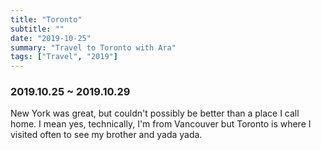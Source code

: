 ```yaml
---
title: "Toronto"
subtitle: ""
date: "2019-10-25"
summary: "Travel to Toronto with Ara"
tags: ["Travel", "2019"]
---
```


### 2019.10.25 ~ 2019.10.29

New York was great, but couldn't possibly be better than a place I call home.
I mean yes, technically, I'm from Vancouver but Toronto is where I visited often to see my brother and yada yada.

<div className="mx-auto max-w-lg">
  <DynamicImage
    url="https://storage.googleapis.com/jaeungkim/blog/personal/2019-oct-toronto/1.jpg"
    alt="toronto-1"
  />
  <DynamicImage
    url="https://storage.googleapis.com/jaeungkim/blog/personal/2019-oct-toronto/2.jpg"
    alt="toronto-2"
  />
  <DynamicImage
    url="https://storage.googleapis.com/jaeungkim/blog/personal/2019-oct-toronto/3.jpg"
    alt="toronto-3"
  />
  <DynamicImage
    url="https://storage.googleapis.com/jaeungkim/blog/personal/2019-oct-toronto/4.jpg"
    alt="toronto-4"
  />
  <DynamicImage
    url="https://storage.googleapis.com/jaeungkim/blog/personal/2019-oct-toronto/5.jpg"
    alt="toronto-5"
  />
  <DynamicImage
    url="https://storage.googleapis.com/jaeungkim/blog/personal/2019-oct-toronto/6.jpg"
    alt="toronto-6"
  />
  <DynamicImage
    url="https://storage.googleapis.com/jaeungkim/blog/personal/2019-oct-toronto/7.jpeg"
    alt="toronto-7"
  />
  <DynamicImage
    url="https://storage.googleapis.com/jaeungkim/blog/personal/2019-oct-toronto/8.jpg"
    alt="toronto-8"
  />
  <DynamicImage
    url="https://storage.googleapis.com/jaeungkim/blog/personal/2019-oct-toronto/9.jpg"
    alt="toronto-9"
  />
  <DynamicImage
    url="https://storage.googleapis.com/jaeungkim/blog/personal/2019-oct-toronto/10.jpg"
    alt="toronto-10"
  />
  <DynamicImage
    url="https://storage.googleapis.com/jaeungkim/blog/personal/2019-oct-toronto/11.jpg"
    alt="toronto-11"
  />
  <DynamicImage
    url="https://storage.googleapis.com/jaeungkim/blog/personal/2019-oct-toronto/12.jpg"
    alt="toronto-12"
  />
  <DynamicImage
    url="https://storage.googleapis.com/jaeungkim/blog/personal/2019-oct-toronto/13.jpg"
    alt="toronto-13"
  />
  <DynamicImage
    url="https://storage.googleapis.com/jaeungkim/blog/personal/2019-oct-toronto/14.jpg"
    alt="toronto-14"
  />
  <DynamicImage
    url="https://storage.googleapis.com/jaeungkim/blog/personal/2019-oct-toronto/15.jpg"
    alt="toronto-15"
  />
  <DynamicImage
    url="https://storage.googleapis.com/jaeungkim/blog/personal/2019-oct-toronto/16.jpg"
    alt="toronto-16"
  />
  <DynamicImage
    url="https://storage.googleapis.com/jaeungkim/blog/personal/2019-oct-toronto/17.jpg"
    alt="toronto-17"
  />
  <DynamicImage
    url="https://storage.googleapis.com/jaeungkim/blog/personal/2019-oct-toronto/18.jpg"
    alt="toronto-18"
  />
  <DynamicImage
    url="https://storage.googleapis.com/jaeungkim/blog/personal/2019-oct-toronto/19.jpg"
    alt="toronto-19"
  />
  <DynamicImage
    url="https://storage.googleapis.com/jaeungkim/blog/personal/2019-oct-toronto/20.jpg"
    alt="toronto-20"
  />
  <DynamicImage
    url="https://storage.googleapis.com/jaeungkim/blog/personal/2019-oct-toronto/21.jpg"
    alt="toronto-21"
  />
  <DynamicImage
    url="https://storage.googleapis.com/jaeungkim/blog/personal/2019-oct-toronto/22.jpg"
    alt="toronto-22"
  />
  <DynamicImage
    url="https://storage.googleapis.com/jaeungkim/blog/personal/2019-oct-toronto/23.jpg"
    alt="toronto-23"
  />
  <DynamicImage
    url="https://storage.googleapis.com/jaeungkim/blog/personal/2019-oct-toronto/24.jpg"
    alt="toronto-24"
  />
  <DynamicImage
    url="https://storage.googleapis.com/jaeungkim/blog/personal/2019-oct-toronto/25.jpg"
    alt="toronto-25"
  />
  <DynamicImage
    url="https://storage.googleapis.com/jaeungkim/blog/personal/2019-oct-toronto/26.jpg"
    alt="toronto-26"
  />
  <DynamicImage
    url="https://storage.googleapis.com/jaeungkim/blog/personal/2019-oct-toronto/27.jpg"
    alt="toronto-27"
  />
  <DynamicImage
    url="https://storage.googleapis.com/jaeungkim/blog/personal/2019-oct-toronto/28.jpg"
    alt="toronto-28"
  />
  <DynamicImage
    url="https://storage.googleapis.com/jaeungkim/blog/personal/2019-oct-toronto/29.jpg"
    alt="toronto-29"
  />
  <DynamicImage
    url="https://storage.googleapis.com/jaeungkim/blog/personal/2019-oct-toronto/30.jpg"
    alt="toronto-30"
  />
  <DynamicImage
    url="https://storage.googleapis.com/jaeungkim/blog/personal/2019-oct-toronto/31.jpg"
    alt="toronto-31"
  />
  <DynamicImage
    url="https://storage.googleapis.com/jaeungkim/blog/personal/2019-oct-toronto/32.jpg"
    alt="toronto-32"
  />
  <DynamicImage
    url="https://storage.googleapis.com/jaeungkim/blog/personal/2019-oct-toronto/33.jpg"
    alt="toronto-33"
  />
  <DynamicImage
    url="https://storage.googleapis.com/jaeungkim/blog/personal/2019-oct-toronto/34.jpg"
    alt="toronto-34"
  />
  <DynamicImage
    url="https://storage.googleapis.com/jaeungkim/blog/personal/2019-oct-toronto/35.jpg"
    alt="toronto-35"
  />
  <DynamicImage
    url="https://storage.googleapis.com/jaeungkim/blog/personal/2019-oct-toronto/36.jpg"
    alt="toronto-36"
  />
  <DynamicImage
    url="https://storage.googleapis.com/jaeungkim/blog/personal/2019-oct-toronto/37.jpg"
    alt="toronto-37"
  />
  <DynamicImage
    url="https://storage.googleapis.com/jaeungkim/blog/personal/2019-oct-toronto/38.jpg"
    alt="toronto-38"
  />
  <DynamicImage
    url="https://storage.googleapis.com/jaeungkim/blog/personal/2019-oct-toronto/39.jpg"
    alt="toronto-39"
  />
  <DynamicImage
    url="https://storage.googleapis.com/jaeungkim/blog/personal/2019-oct-toronto/40.jpg"
    alt="toronto-40"
  />
  <DynamicImage
    url="https://storage.googleapis.com/jaeungkim/blog/personal/2019-oct-toronto/41.jpg"
    alt="toronto-41"
  />
  <DynamicImage
    url="https://storage.googleapis.com/jaeungkim/blog/personal/2019-oct-toronto/42.jpg"
    alt="toronto-42"
  />
  <DynamicImage
    url="https://storage.googleapis.com/jaeungkim/blog/personal/2019-oct-toronto/43.jpg"
    alt="toronto-43"
  />
  <DynamicImage
    url="https://storage.googleapis.com/jaeungkim/blog/personal/2019-oct-toronto/44.jpg"
    alt="toronto-44"
  />
  <DynamicImage
    url="https://storage.googleapis.com/jaeungkim/blog/personal/2019-oct-toronto/45.jpg"
    alt="toronto-45"
  />
  <DynamicImage
    url="https://storage.googleapis.com/jaeungkim/blog/personal/2019-oct-toronto/46.jpg"
    alt="toronto-46"
  />
  <DynamicImage
    url="https://storage.googleapis.com/jaeungkim/blog/personal/2019-oct-toronto/47.jpg"
    alt="toronto-47"
  />
  <DynamicImage
    url="https://storage.googleapis.com/jaeungkim/blog/personal/2019-oct-toronto/48.jpg"
    alt="toronto-48"
  />
  <DynamicImage
    url="https://storage.googleapis.com/jaeungkim/blog/personal/2019-oct-toronto/49.jpg"
    alt="toronto-49"
  />
  <DynamicImage
    url="https://storage.googleapis.com/jaeungkim/blog/personal/2019-oct-toronto/50.jpg"
    alt="toronto-50"
  />
  <DynamicImage
    url="https://storage.googleapis.com/jaeungkim/blog/personal/2019-oct-toronto/51.jpg"
    alt="toronto-51"
  />
  <DynamicImage
    url="https://storage.googleapis.com/jaeungkim/blog/personal/2019-oct-toronto/52.jpg"
    alt="toronto-52"
  />
  <DynamicImage
    url="https://storage.googleapis.com/jaeungkim/blog/personal/2019-oct-toronto/53.jpg"
    alt="toronto-53"
  />
  <DynamicImage
    url="https://storage.googleapis.com/jaeungkim/blog/personal/2019-oct-toronto/54.jpg"
    alt="toronto-54"
  />
  <DynamicImage
    url="https://storage.googleapis.com/jaeungkim/blog/personal/2019-oct-toronto/55.jpg"
    alt="toronto-55"
  />
  <DynamicImage
    url="https://storage.googleapis.com/jaeungkim/blog/personal/2019-oct-toronto/56.jpg"
    alt="toronto-56"
  />
  <DynamicImage
    url="https://storage.googleapis.com/jaeungkim/blog/personal/2019-oct-toronto/57.jpg"
    alt="toronto-57"
  />
  <DynamicImage
    url="https://storage.googleapis.com/jaeungkim/blog/personal/2019-oct-toronto/58.jpg"
    alt="toronto-58"
  />
  <DynamicImage
    url="https://storage.googleapis.com/jaeungkim/blog/personal/2019-oct-toronto/59.jpg"
    alt="toronto-59"
  />
  <DynamicImage
    url="https://storage.googleapis.com/jaeungkim/blog/personal/2019-oct-toronto/60.jpg"
    alt="toronto-60"
  />
  <DynamicImage
    url="https://storage.googleapis.com/jaeungkim/blog/personal/2019-oct-toronto/61.jpg"
    alt="toronto-61"
  />
  <DynamicImage
    url="https://storage.googleapis.com/jaeungkim/blog/personal/2019-oct-toronto/62.jpg"
    alt="toronto-62"
  />
  <DynamicImage
    url="https://storage.googleapis.com/jaeungkim/blog/personal/2019-oct-toronto/63.jpg"
    alt="toronto-63"
  />
  <DynamicImage
    url="https://storage.googleapis.com/jaeungkim/blog/personal/2019-oct-toronto/64.jpg"
    alt="toronto-64"
  />
  <DynamicImage
    url="https://storage.googleapis.com/jaeungkim/blog/personal/2019-oct-toronto/65.jpg"
    alt="toronto-65"
  />
  <DynamicImage
    url="https://storage.googleapis.com/jaeungkim/blog/personal/2019-oct-toronto/66.jpg"
    alt="toronto-66"
  />
  <DynamicImage
    url="https://storage.googleapis.com/jaeungkim/blog/personal/2019-oct-toronto/67.jpg"
    alt="toronto-67"
  />
  <DynamicImage
    url="https://storage.googleapis.com/jaeungkim/blog/personal/2019-oct-toronto/68.jpg"
    alt="toronto-68"
  />
  <DynamicImage
    url="https://storage.googleapis.com/jaeungkim/blog/personal/2019-oct-toronto/69.jpg"
    alt="toronto-69"
  />
  <DynamicImage
    url="https://storage.googleapis.com/jaeungkim/blog/personal/2019-oct-toronto/70.jpg"
    alt="toronto-70"
  />
  <DynamicImage
    url="https://storage.googleapis.com/jaeungkim/blog/personal/2019-oct-toronto/71.jpg"
    alt="toronto-71"
  />
  <DynamicImage
    url="https://storage.googleapis.com/jaeungkim/blog/personal/2019-oct-toronto/72.jpg"
    alt="toronto-72"
  />
  <DynamicImage
    url="https://storage.googleapis.com/jaeungkim/blog/personal/2019-oct-toronto/73.jpg"
    alt="toronto-73"
  />
  <DynamicImage
    url="https://storage.googleapis.com/jaeungkim/blog/personal/2019-oct-toronto/74.jpg"
    alt="toronto-74"
  />
  <DynamicImage
    url="https://storage.googleapis.com/jaeungkim/blog/personal/2019-oct-toronto/75.jpeg"
    alt="toronto-75"
  />
  <DynamicImage
    url="https://storage.googleapis.com/jaeungkim/blog/personal/2019-oct-toronto/76.jpg"
    alt="toronto-76"
  />
  <DynamicImage
    url="https://storage.googleapis.com/jaeungkim/blog/personal/2019-oct-toronto/77.jpg"
    alt="toronto-77"
  />
  <DynamicImage
    url="https://storage.googleapis.com/jaeungkim/blog/personal/2019-oct-toronto/78.jpg"
    alt="toronto-78"
  />
  <DynamicImage
    url="https://storage.googleapis.com/jaeungkim/blog/personal/2019-oct-toronto/79.jpg"
    alt="toronto-79"
  />
  <DynamicImage
    url="https://storage.googleapis.com/jaeungkim/blog/personal/2019-oct-toronto/80.jpg"
    alt="toronto-80"
  />
  <DynamicImage
    url="https://storage.googleapis.com/jaeungkim/blog/personal/2019-oct-toronto/81.jpg"
    alt="toronto-81"
  />
  <DynamicImage
    url="https://storage.googleapis.com/jaeungkim/blog/personal/2019-oct-toronto/82.jpg"
    alt="toronto-82"
  />
  <DynamicImage
    url="https://storage.googleapis.com/jaeungkim/blog/personal/2019-oct-toronto/83.jpg"
    alt="toronto-83"
  />
  <DynamicImage
    url="https://storage.googleapis.com/jaeungkim/blog/personal/2019-oct-toronto/84.jpg"
    alt="toronto-84"
  />
  <DynamicImage
    url="https://storage.googleapis.com/jaeungkim/blog/personal/2019-oct-toronto/85.jpg"
    alt="toronto-85"
  />
  <DynamicImage
    url="https://storage.googleapis.com/jaeungkim/blog/personal/2019-oct-toronto/86.jpg"
    alt="toronto-86"
  />
  <DynamicImage
    url="https://storage.googleapis.com/jaeungkim/blog/personal/2019-oct-toronto/87.jpg"
    alt="toronto-87"
  />
  <DynamicImage
    url="https://storage.googleapis.com/jaeungkim/blog/personal/2019-oct-toronto/88.jpg"
    alt="toronto-88"
  />
  <DynamicImage
    url="https://storage.googleapis.com/jaeungkim/blog/personal/2019-oct-toronto/89.jpg"
    alt="toronto-89"
  />
  <DynamicImage
    url="https://storage.googleapis.com/jaeungkim/blog/personal/2019-oct-toronto/90.jpg"
    alt="toronto-90"
  />
  <DynamicImage
    url="https://storage.googleapis.com/jaeungkim/blog/personal/2019-oct-toronto/91.jpg"
    alt="toronto-91"
  />
</div>
